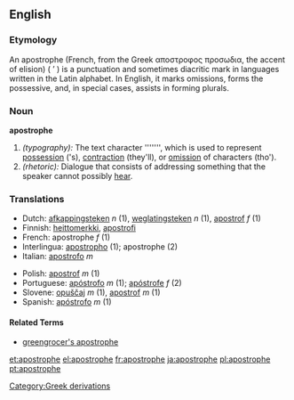 {{wikipedia}}
==English==

===Etymology===
An apostrophe (French, from the Greek αποστροφος προσωδια, the accent of elision) ( ’ ) is a punctuation and sometimes diacritic mark in languages written in the Latin alphabet. In English, it marks omissions, forms the possessive, and, in special cases, assists in forming plurals.

===Noun===
'''apostrophe'''

# ''(typography):'' The text character ''''''', which is used to represent [[possession]] ('s), [[contraction]] (they'll), or [[omission]] of characters (tho').
# ''(rhetoric):'' Dialogue that consists of addressing something that the speaker cannot possibly [[hear]].

===Translations===
{{top}}
*Dutch: [[afkappingsteken]] ''n'' (1), [[weglatingsteken]] ''n'' (1), [[apostrof]] ''f'' (1)
*Finnish: [[heittomerkki]], [[apostrofi]]
*French: apostrophe ''f'' (1)
*Interlingua: [[apostropho]] (1); apostrophe (2)
*Italian: [[apostrofo]] ''m''
{{mid}}
*Polish: [[apostrof]] ''m'' (1)
*Portuguese: [[apóstrofo]] ''m'' (1); [[apóstrofe]] ''f'' (2)
*Slovene: [[opuščaj]] ''m'' (1), [[apostrof]] ''m'' (1)
*Spanish: [[apóstrofo]] ''m'' (1)
{{bottom}}

====Related Terms====
*[[greengrocer's apostrophe]]

[[Category:Greek derivations]]

[[et:apostrophe]]
[[el:apostrophe]]
[[fr:apostrophe]]
[[ja:apostrophe]]
[[pl:apostrophe]]
[[pt:apostrophe]]